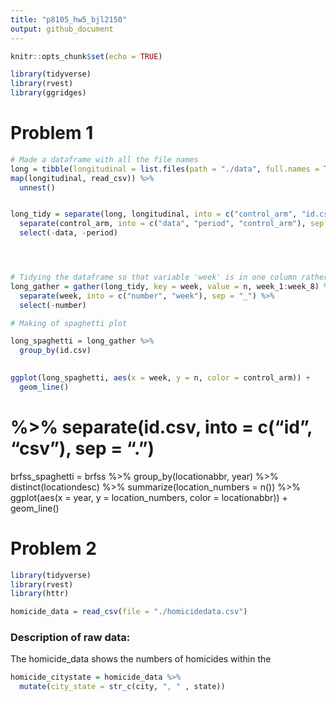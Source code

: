 ```yaml
---
title: "p8105_hw5_bjl2150"
output: github_document
---
```


```r
knitr::opts_chunk$set(echo = TRUE)

library(tidyverse)
library(rvest)
library(ggridges)
```

# Problem 1
```r
# Made a dataframe with all the file names
long = tibble(longitudinal = list.files(path = "./data", full.names = TRUE),
map(longitudinal, read_csv)) %>%
  unnest()


long_tidy = separate(long, longitudinal, into = c("control_arm", "id.csv"), sep = "_") %>%
  separate(control_arm, into = c("data", "period", "control_arm"), sep = "/") %>%
  select(-data, -period)




# Tidying the dataframe so that variable 'week' is in one column rather than spread out.
long_gather = gather(long_tidy, key = week, value = n, week_1:week_8) %>%
  separate(week, into = c("number", "week"), sep = "_") %>%
  select(-number)

# Making of spaghetti plot

long_spaghetti = long_gather %>%
  group_by(id.csv)
  

ggplot(long_spaghetti, aes(x = week, y = n, color = control_arm)) +
  geom_line()
```
# %>% separate(id.csv, into = c("id", "csv"), sep = ".")


brfss_spaghetti = brfss %>%
  group_by(locationabbr, year) %>%
  distinct(locationdesc) %>%
  summarize(location_numbers = n()) %>%
  ggplot(aes(x = year, y = location_numbers, color = locationabbr)) + 
  geom_line() 


# Problem 2

```r
library(tidyverse)
library(rvest)
library(httr)

homicide_data = read_csv(file = "./homicidedata.csv")
```
### Description of raw data:

The homicide_data shows the numbers of homicides within the 

```r
homicide_citystate = homicide_data %>%
  mutate(city_state = str_c(city, ", " , state))
```



